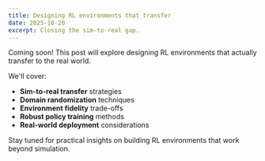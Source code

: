 ```yaml
---
title: Designing RL environments that transfer
date: 2025-10-20
excerpt: Closing the sim‑to‑real gap.
---
```


Coming soon! This post will explore designing RL environments that actually transfer to the real world.

We'll cover:

- **Sim-to-real transfer** strategies
- **Domain randomization** techniques
- **Environment fidelity** trade-offs
- **Robust policy training** methods
- **Real-world deployment** considerations

Stay tuned for practical insights on building RL environments that work beyond simulation.

